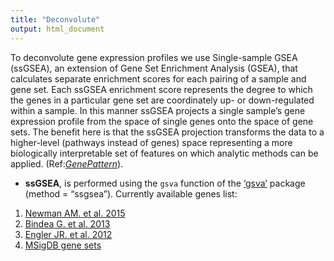 ```yaml
---
title: "Deconvolute"
output: html_document
---
```

   
To deconvolute gene expression profiles we use Single-sample GSEA (ssGSEA), an extension of Gene Set Enrichment Analysis
(GSEA), that calculates separate enrichment scores for each pairing of a sample and gene
set. Each ssGSEA enrichment score represents the degree to which the genes in a
particular gene set are coordinately up- or down-regulated within a sample. In this
manner ssGSEA projects a single sample’s gene expression profile from the space of
single genes onto the space of gene sets. The benefit
here is that the ssGSEA projection transforms the data to a higher-level (pathways
instead of genes) space representing a more biologically interpretable set of features on
which analytic methods can be applied. (Ref:[*GenePattern*](http://www.broadinstitute.org/cancer/software/genepattern/modules/docs/ssGSEAProjection/4)).     

* **ssGSEA**, is performed using the `gsva` function of the [‘gsva’](http://www.bioconductor.org/packages/2.12/bioc/html/GSVA.html) package (method = "ssgsea"). Currently available genes list: 
1. [Newman AM. et al. 2015](www.ncbi.nlm.nih.gov/pubmed/25822800)
2. [Bindea G. et al. 2013](http://www.ncbi.nlm.nih.gov/pubmed/24138885) 
3. [Engler JR. et al. 2012](http://www.ncbi.nlm.nih.gov/pubmed/22937035)   
4. [MSigDB gene sets](http://software.broadinstitute.org/gsea/msigdb/index.jsp)   
